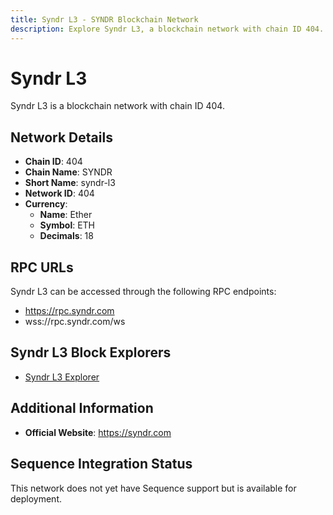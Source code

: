 ```yaml
--- 
title: Syndr L3 - SYNDR Blockchain Network
description: Explore Syndr L3, a blockchain network with chain ID 404. Learn about its native currency, Ether, and how to interact with the network.
---
```


# Syndr L3

Syndr L3 is a blockchain network with chain ID 404.

## Network Details

- **Chain ID**: 404
- **Chain Name**: SYNDR
- **Short Name**: syndr-l3
- **Network ID**: 404
- **Currency**: 
  - **Name**: Ether
  - **Symbol**: ETH
  - **Decimals**: 18

## RPC URLs

Syndr L3 can be accessed through the following RPC endpoints:

- https://rpc.syndr.com
- wss://rpc.syndr.com/ws

## Syndr L3 Block Explorers

- [Syndr L3 Explorer](https://explorer.syndr.com)

## Additional Information

- **Official Website**: https://syndr.com

## Sequence Integration Status

This network does not yet have Sequence support but is available for deployment.
